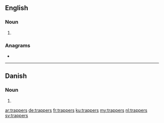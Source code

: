 ==English==

===Noun===
{{head|en|noun plural form}}

# {{plural of|trapper|lang=en}}

===Anagrams===
* {{l|en|strapper}}

----

==Danish==

===Noun===
{{head|da|noun form|g=c}}

# {{genitive plural indefinite of|trappe|lang=da}}

[[ar:trappers]]
[[de:trappers]]
[[fr:trappers]]
[[ku:trappers]]
[[my:trappers]]
[[nl:trappers]]
[[sv:trappers]]